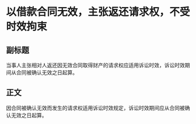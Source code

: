 # 以借款合同无效，主张返还请求权，不受时效拘束
## 副标题
当事人主张相对人返还因无效合同取得财产的请求权应适用诉讼时效，诉讼时效期间从合同被确认无效之日起算。
## 正文
因合同被确认无效而发生的请求权适用诉讼时效规定，诉讼时效期间应从合同被确认无效之日起算。